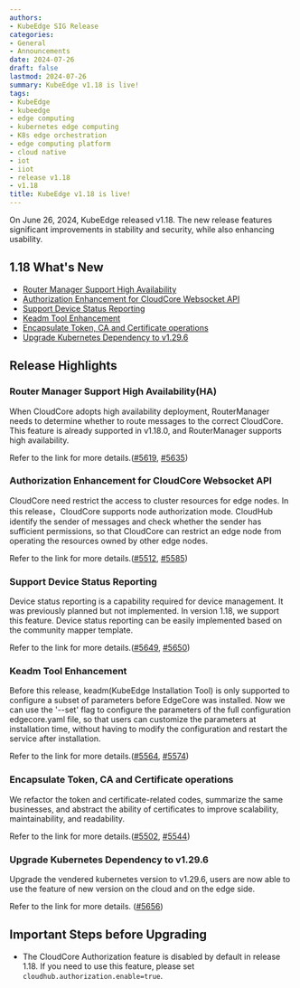 ```yaml
---
authors:
- KubeEdge SIG Release
categories:
- General
- Announcements
date: 2024-07-26
draft: false
lastmod: 2024-07-26
summary: KubeEdge v1.18 is live!
tags:
- KubeEdge
- kubeedge
- edge computing
- kubernetes edge computing
- K8s edge orchestration
- edge computing platform
- cloud native
- iot
- iiot
- release v1.18
- v1.18
title: KubeEdge v1.18 is live!
---
```


On June 26, 2024, KubeEdge released v1.18. The new release features significant improvements in stability and security, while also enhancing usability.

## 1.18 What's New

- [Router Manager Support High Availability](#router-manager-support-high-availabilityha)
- [Authorization Enhancement for CloudCore Websocket API](#authorization-enhancement-for-cloudcore-websocket-api)
- [Support Device Status Reporting](#support-device-status-reporting)
- [Keadm Tool Enhancement](#keadm-tool-enhancement)
- [Encapsulate Token, CA and Certificate operations](#encapsulate-token-ca-and-certificate-operations)
- [Upgrade Kubernetes Dependency to v1.29.6](#upgrade-kubernetes-dependency-to-v1296)

## Release Highlights

### Router Manager Support High Availability(HA)

When CloudCore adopts high availability deployment, RouterManager needs to determine whether to route messages to the correct CloudCore. This feature is already supported in v1.18.0, and RouterManager supports high availability.

Refer to the link for more details.([#5619](https://github.com/kubeedge/kubeedge/pull/5619), [#5635](https://github.com/kubeedge/kubeedge/pull/5635))

### Authorization Enhancement for CloudCore Websocket API

CloudCore need restrict the access to cluster resources for edge nodes. In this release，CloudCore supports node authorization mode. CloudHub identify the sender of messages and check whether the sender has sufficient permissions, so that CloudCore can restrict an edge node from operating the resources owned by other edge nodes.

Refer to the link for more details.([#5512](https://github.com/kubeedge/kubeedge/pull/5512), [#5585](https://github.com/kubeedge/kubeedge/pull/5585))

### Support Device Status Reporting

Device status reporting is a capability required for device management. It was previously planned but not implemented. In version 1.18, we support this feature. Device status reporting can be easily implemented based on the community mapper template.

Refer to the link for more details.([#5649](https://github.com/kubeedge/kubeedge/pull/5649), [#5650](https://github.com/kubeedge/kubeedge/pull/5650))

### Keadm Tool Enhancement

Before this release, keadm(KubeEdge Installation Tool) is only supported to configure a subset of parameters before EdgeCore was installed. Now we can use the '--set' flag to configure the parameters of the full configuration edgecore.yaml file, so that users can customize the parameters at installation time, without having to modify the configuration and restart the service after installation.

Refer to the link for more details.([#5564](https://github.com/kubeedge/kubeedge/pull/5564), [#5574](https://github.com/kubeedge/kubeedge/pull/5574))

### Encapsulate Token, CA and Certificate operations

We refactor the token and certificate-related codes, summarize the same businesses, and abstract the ability of certificates to improve scalability, maintainability, and readability.

Refer to the link for more details.([#5502](https://github.com/kubeedge/kubeedge/pull/5502), [#5544](https://github.com/kubeedge/kubeedge/pull/5544))

### Upgrade Kubernetes Dependency to v1.29.6

Upgrade the vendered kubernetes version to v1.29.6, users are now able to use the feature of new version on the cloud and on the edge side.

Refer to the link for more details. ([#5656](https://github.com/kubeedge/kubeedge/pull/5656))

## Important Steps before Upgrading

- The CloudCore Authorization feature is disabled by default in release 1.18. If you need to use this feature, please set `cloudhub.authorization.enable=true`.